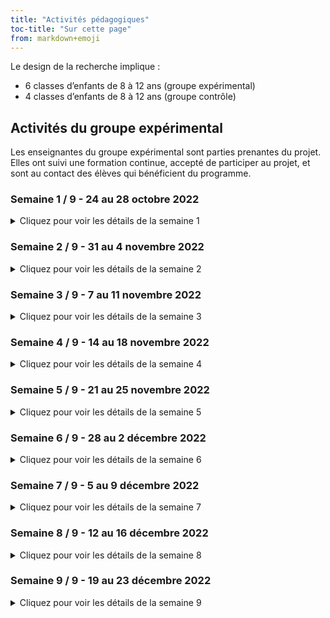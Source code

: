 ```yaml
---
title: "Activités pédagogiques"
toc-title: "Sur cette page"
from: markdown+emoji
---
```


Le design de la recherche implique : 

- 6 classes d'enfants de 8 à 12 ans (groupe expérimental)
- 4 classes d'enfants de 8 à 12 ans (groupe contrôle)

## Activités du groupe expérimental

Les enseignantes du groupe expérimental sont parties prenantes du projet. Elles ont suivi une formation continue, accepté de participer au projet, et sont au contact des élèves qui bénéficient du programme.

### Semaine 1 / 9 - 24 au 28 octobre 2022

<details>
  <summary>Cliquez pour voir les détails de la semaine 1</summary>
#### Intention générale de la semaine :

**Découvrir les 24 forces pour percevoir la diversité de nos ressources**

#### Message-clé de la semaine : 

*"On a toutes et tous 24 forces plus ou moins intenses. Comme on est tous différents, chacun a son propre mélange d'intensité de forces. Ce qui est important, c'est de savoir les repérer pour les utiliser."*

#### Moyens pour y parvenir :

- Présenter le vocabulaire des 24 forces
- Donner des exemples de personnes dont les actions permettent de repérer des forces (Superman est modeste, etc)
- Donner un exemple observé par l'enseignante en classe en l'associant à un moment ("j'ai repéré de la prudence dans notre classe au moment où vous avez commencé la fiche, ...")
- Petit-à-petit donner les actions en lien avec les forces ("j'ai repéré de la prudence dans notre classe au moment où vous avez commencé la fiche : des élèves ont retourné la feuille pour vérifier si quelque chose devait être fait au verso.")

#### Exemples d'activités concrètes tirées du matériel : 

- Une personne est désignée pour venir devant la classe et penser à une force. Le reste de la classe va devoir deviner de quelle force il s’agit en posant des questions.
- Recevoir une situation dans laquelle une force est utilisée. En groupe, lire la situation et identifier les forces qui sont présentes. 

#### Temps total à consacrer :

environ 60 min en 1 ou plusieurs moments

#### Conseils : 

- Montrez aux élèves que vous savez repérer des forces en classe.
- Soyez toujours en lien avec des actions.
- Insistez sur le fait que chaque élève a son "cocktail" des forces et qu'il apporte du positif à la classe.

</details>

### Semaine 2 / 9 - 31 au 4 novembre 2022

<details>
  <summary>Cliquez pour voir les détails de la semaine 2</summary>
#### Intention générale de la semaine :

**Découvrir les 24 forces pour percevoir la diversité de nos ressources**

#### Message-clé de la semaine : 

*"Dans notre classe, il y a plein de forces qui émergent et nous aident à être bien ensemble et bien travailler."*

#### Moyens pour y parvenir :

- Donner un exemple observé par l'enseignante en classe en suscitant peu à peu la réflexion chez les élèves ("j'ai repéré de la prudence pendant la pause. Savez-vous ce que j'ai vu ?")
- Utiliser les FAB de **Fabrice Dini** : (1) l'action - (2) la force - (3) le bienfait ("quand tu as (1) laissé parler ton camarade, tu as fait preuve de (2) maîtrise de soi et ça a (3) amené du calme en classe.")
- Observer des situations "fictives" ou "passées" de vie de classe pour identifier les forces permettant de soutenir les solutions (résolution de conflits, aide au travail, ...)

#### Exemples d'activités concrètes tirées du matériel : 

- A partir des définitions des forces, retrouver l'intitulé et vice versa (mémory ou mots à relier ou mots-croisés)
- S'entrainer à définir les forces
- Lire une des histoires qui permet de comprendre le rôle d'une force de votre choix

#### Temps total à consacrer :

environ 60 min en 1 ou plusieurs moments

#### Conseils : 

- Prenez encore une grande place dans cette semaine pour être exemplaire et faciliter le modelage chez les élèves.
- En tant qu'enseignante, mettez-vous des rappels pour orienter l'attention des élèves sur des moments de vie de la classe où des forces peuvent être repérées.
- Cadrez bien l'idée que chaque enfant a les 24 forces, mais de manière plus ou moins optimale, selon les personnes. C'est cette diversité qui est intéressante.

</details>

### Semaine 3 / 9 - 7 au 11 novembre 2022

<details>
  <summary>Cliquez pour voir les détails de la semaine 3</summary>
#### Intention générale de la semaine :

**Observer les forces des camarades de classe**

#### Message-clé de la semaine : 

*"Si j'observe de la bonne manière, alors je peux repérer des forces dans la classe. Quand j'observe un·e camarade, je peux deviner une force derrière certaines de ses actions"*

#### Moyens pour y parvenir :

- L'enseignante peut partir de l'exemple d'une personne connue pour que les élèves identifient (1) des actions remarquables qui (2) révèlent des forces
- L'enseignante rappelle qu'on a toutes et tous des forces ; l'enjeu est de savoir les repérer
- Quand on fait une action qui apporte du bon, on utilise une force.
- Se donner régulièrement des petits défis pour trouver la force derrière une action observée.

#### Exemples d'activités concrètes tirées du matériel : 

- jouer au détective des forces : en collectif, on se concentre sur chaque enfant, sous la guidance (préparée) de l'enseignante ; le but est que, à partir d'une action que donne l'enseignante, on trouve une force sous-jacente ("Louis a attendu que tout le monde soit prêt avant de prendre la parole. Il a fait preuve de maîtrise de soi.")
- jouer au détective des forces : se transformer en enquêteur ou enquêtrice pendant quelques jours. Le défi est, à partir d'une "cible" donnée par l'enseignante, de repérer une action liée à une force. L'enseignante s'assurer de trouver les bonnes cibles et soutient la réussite du projet auprès de chaque élève. Ensuite, on peut communiquer ce qu'on a observé pour que chaque élève reçoive un feedback sur une de ses actions et une force sous-jacente.

#### Temps total à consacrer :

environ 60 min en 1 ou plusieurs moments

#### Conseils : 

- Vous devez coacher vos élèves pour qu'ils apprennent à focaliser leur attention sur les ressources chez les autres ; ils ont besoin de votre aide dans cet apprentissage.
- Ici, on commence à avoir des enjeux relationnels : veillez à ce que personne ne soit laissé de côté.

</details>

### Semaine 4 / 9 - 14 au 18 novembre 2022

<details>
  <summary>Cliquez pour voir les détails de la semaine 4</summary>
#### Intention générale de la semaine :

**Observer les forces des camarades de classe**

#### Message-clé de la semaine : 

*"Avec de l'entrainement, on voit que c'est de plus en plus facile d'observer des forces chez tous les camarades de la classe. On observe que certains ont des forces qui leur vont bien (les forces de signature)."*

#### Moyens pour y parvenir :

- S'assurer que les 24 forces sont connues (une familiarisation a été effectuée durant les 3 premières semaines)
- Continuer à utiliser les FAB de Fabrice Dini : (1) l’action - (2) la force - (3) le bienfait (“quand tu as (1) attendu Julie, tu as fait preuve de (2) gentillesse et ça a (3) donné un chouette exemple de camaraderie aux copains.”)
- **(nouveau)** Face à un problème ou une difficulté, on commence à se demander quel·le camarade de classe peut nous apporter une aide en fonction de ses forces ("Je pense que Pierre peut me conseiller pour me calmer au vestiaire car il faut souvent preuve de maîtrise de soi").
- **(nouveau)** Faire un tour de classe où chaque élève est nommé avec ses **forces de signature**, c'est-à-dire les forces qui sont bien mises en avant chez lui ou elle ; attention, on s'assure que (1) tous les enfants soient concernés par l'activité et que (2) on nomme le même nombre de forces à chacun·e (par exemple 2).

#### Exemples d'activités concrètes tirées du matériel : 

- Choisir un·e camarade qu'on ne connait pas très bien et identifier ses forces dans diverses situations ; se faire aider par l'enseignante pour ne pas faire chou blanc.
- Lire le conte et essayer d'identifier les forces des personnages principaux.
- Décrire une situation où son voisin de banc a mis une force en action.

#### Temps total à consacrer :

environ 60 min en 1 ou plusieurs moments

#### Conseils : 

- Soyez vigilantes dans l'entretien du vocabulaire des forces en le convoquant le plus naturellement possible.
- Veillez à ces que les forces convoquées soient toujours en lien avec des actions concrètes ; on ne veut pas glisser vers des "qualités statiques" ; les forces sont toujours "en action".
- Assurez-vous qu'aucun enfant ne soit laissé de côté dans l'exercice ; c'est ainsi que le climat de classe commence à être influencé favorablement.
- Admettez, avec les élèves, qu'on a aussi des caractéristiques intéressantes qui semblent coller à notre identité (par exemple, "quand on pense au sens du pardon, on pense à Camille qui montre souvent cette force.")

</details>

### Semaine 5 / 9 - 21 au 25 novembre 2022

<details>
  <summary>Cliquez pour voir les détails de la semaine 5</summary>
#### Intention générale de la semaine :

**Identifier ses propres forces**

#### Message-clé de la semaine : 

*"Les forces de signature sont notre fil rouge de la semaine. Chaque élève a reçu un feedback des autres sur une ou plusieurs de ses forces. Maintenant, on commence enfin à s'observer soi-même. On se rend peu à peu compte soi-même que, quand on fait quelque chose (1) bien, (2) avec plaisir et (3) souvent, il y a une force derrière.*

#### Moyens pour y parvenir :

- S'assurer que chaque élève a le même nombre de forces reconnues par le groupe-classe (par exemple, dans une classe, on reconnaît deux forces à chaque enfant, et personne n'a aucune force reconnue)
- Demander aux élèves d'évaluer s'ils se reconnaissent dans les forces attribuées par le groupe (c'est ok si un enfant ne se retrouve pas)
- Challenger les élèves petit-à-petit pour documenter quand et comment ils utilisent leurs forces de signatures (cela peut être les forces reconnues par le groupe ou bien d'autres forces) ; comme toujours, ce qui compte est de lier à une action.

#### Exemples d'activités concrètes tirées du matériel : 

- Durant une semaine, créer le carnet de bord de ses propres forces de caractère. Noter toutes les situations où une force a été utilisée. Faire un bilan en fin de semaine.
- Identifier les 4 forces qui me représentent le plus et les dessiner sur mon blason. Ecrire le nom de mes forces sous les dessins. Ou écrire mes 5 forces dans les pétales de la fleur, coller ma photo au centre.

#### Temps total à consacrer :

environ 60 min en 1 ou plusieurs moments

#### Conseils : 

- Soyez patientes pour permettre aux élève de *ne pas savoir* pendant un temps ; montrez-leur votre confiance dans le temps qu'ils consacrent à s'autoévaluer et le fait qu'ils vont petit-à-petit réussir à voir leurs forces puisque tout le monde a les 24 forces de manière plus ou moins intense (comme un jardin de 24 fleurs où chaque fleur pousse à son rythme) 
- Challengez vos élèves (sur la semaine, vous pourriez vous donner une mission de challenger 4-5 enfants par jour, par exemple) en leur disant, par exemple, "ah, je crois que je vois une force derrière ce que tu fais juste là. Et toi ?"
- Cette phase de prise de conscience de ses propres forces doit être appréhendée avec bienveillance ; montrez votre optimisme :smiley:

</details>

### Semaine 6 / 9 - 28 au 2 décembre 2022

<details>
  <summary>Cliquez pour voir les détails de la semaine 6</summary>
#### Intention générale de la semaine :

**Identifier ses propres forces**

#### Message-clé de la semaine : 

*"Oser communiquer autour de ses propres forces personnelles (forces de signature)."*

#### Moyens pour y parvenir :

- Favoriser avec tact l'expression des enfants (ils sont amenés à se lancer dans le fait *d'oser* parler de leurs forces aux autres)
- Donner des occasions de mémoriser / réactiver des situations où l'enfant à fait (1) bien, (2) avec plaisir et (3) haute énergie quelque chose (par exemple, attendre les copains, ranger son sac, sourire à la directrice, raconter une histoire) pour y greffer les forces. On pourra dire : "souviens-toi quand tu as fait [...action...], il y avait des forces derrière. Tu sais les nommer ?"

#### Exemples d'activités concrètes tirées du matériel : 

- Choisir une force qui me correspond et la présenter sous forme de poster (mots-clé, dessins, flèches, titres...). Venir l’expliquer au reste de la classe ou en groupe.
- Dessiner une situation dans laquelle on s’est senti fier·ère. Identifier ensuite les forces dont on a fait preuve pour pouvoir atteindre quelque chose de bien. Présenter le dessin et l’expliquer au reste de la classe ou en groupe.

#### Temps total à consacrer :

environ 60 min en 1 ou plusieurs moments

#### Conseils : 

- Il est important que les enfants aient une validation des pairs et adultes lorsqu'ils parlent de leurs propres forces. Garantissez ces moments.
- Cela vaut la peine de garder de belles traces de ces moments (joli dessin, par exemple).

</details>

### Semaine 7 / 9 - 5 au 9 décembre 2022

<details>
  <summary>Cliquez pour voir les détails de la semaine 7</summary>
#### Intention générale de la semaine :

**Utiliser les forces du groupe**

#### Message-clé de la semaine : 

*"Voilà ! On est prêts pour le top du top : Faire vivre les forces dans la classe et progresser, en tant que groupe, grâce aux forces de chacun !"*

#### Moyens pour y parvenir :

- Les élèves doivent connaitres les forces les uns des autres. N'hésitez pas à entrainer cela de manière ludique. Ca vient très très vite !
- Commencez à dire à impliquer des élèves en fonction de leurs forces - vous devez aussi les connaitre ou avoir une petite prise de notes sous les yeux - pour coacher la classe selon les défis qui nécessitent des forces spécifiques.

#### Exemples d'activités concrètes tirées du matériel : 

- Recevoir des situations ou un·e élève a un problème. Interpréter la situation en créant une petite saynète. Intervenir avec des forces afin de proposer des solutions aux différents problèmes rencontrés.
- Réfléchir à comment utiliser les forces. Choisir une force que l’on possède et répondre aux questions suivantes par écrit:

    - En quoi ma force pourrait être utile en classe?
    - Que pourrais-je faire concrètement?
    - Comment l’utiliser?
    - Garder cette réflexion et la compléter si de nouvelles idées arrivent.

#### Temps total à consacrer :

environ 60 min en 1 ou plusieurs moments

#### Conseils : 

- Maintenant, on fait circuler les informations pour que les forces soient des moyens de bien vivre ensemble ; en mode "résolution de problèmes", on n'hésite pas à dire "de quelles forces a-t-on besoin pour faire cette exercice de maths ? Et qui peut nous aider dans la classe ?"

</details>

### Semaine 8 / 9 - 12 au 16 décembre 2022

<details>
  <summary>Cliquez pour voir les détails de la semaine 8</summary>
#### Intention générale de la semaine :

**Utiliser les forces du groupe**

#### Message-clé de la semaine : 

*"Message."*

#### Moyens pour y parvenir :

- ...
- ...

#### Exemples d'activités concrètes tirées du matériel : 

- ...
- ...

#### Temps total à consacrer :

environ 60 min en 1 ou plusieurs moments

#### Conseils : 

- ...
- ...

</details>

### Semaine 9 / 9 - 19 au 23 décembre 2022

<details>
  <summary>Cliquez pour voir les détails de la semaine 9</summary>
#### Intention générale de la semaine :

**Célébrer les forces du groupe**

#### Message-clé de la semaine : 

*"Notre classe ne serait pas comme elle est sans les forces que chaque enfant apporte. Et ça, ça se fête."*

#### Moyens pour y parvenir :

- ...
- ...

#### Exemples d'activités concrètes tirées du matériel : 

- ...
- ...

#### Temps total à consacrer :

environ 60 min en 1 ou plusieurs moments

#### Conseils : 

- ...
- ...

</details>
